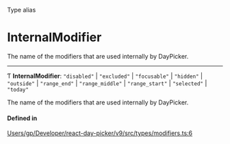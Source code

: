 <SectionTitle>Type alias</SectionTitle>

# InternalModifier

<Description>

The name of the modifiers that are used internally by DayPicker.

</Description>

---

Ƭ **InternalModifier**: ``"disabled"`` \| ``"excluded"`` \| ``"focusable"`` \| ``"hidden"`` \| ``"outside"`` \| ``"range_end"`` \| ``"range_middle"`` \| ``"range_start"`` \| ``"selected"`` \| ``"today"``

The name of the modifiers that are used internally by DayPicker.

#### Defined in

[Users/gp/Developer/react-day-picker/v9/src/types/modifiers.ts:6](https://github.com/gpbl/react-day-picker/blob/4d332a01b/src/types/modifiers.ts#L6)
